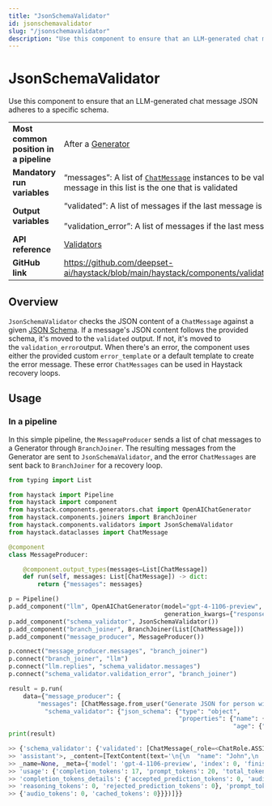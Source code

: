 ```yaml
---
title: "JsonSchemaValidator"
id: jsonschemavalidator
slug: "/jsonschemavalidator"
description: "Use this component to ensure that an LLM-generated chat message JSON adheres to a specific schema."
---
```


# JsonSchemaValidator

Use this component to ensure that an LLM-generated chat message JSON adheres to a specific schema.

|  |  |
| --- | --- |
| **Most common position in a pipeline** | After a [Generator](/docs/pipeline-components/generators.mdx) |
| **Mandatory run variables** | “messages”: A list of [`ChatMessage`](/docs/concepts/data-classes.mdx#chatmessage)  instances to be validated – the last message in this list is the one that is validated |
| **Output variables** | “validated”: A list of messages if the last message is valid  <br /> <br />”validation_error”: A list of messages if the last message is invalid |
| **API reference** | [Validators](/reference/validators-api) |
| **GitHub link** | https://github.com/deepset-ai/haystack/blob/main/haystack/components/validators/json_schema.py |

## Overview

`JsonSchemaValidator` checks the JSON content of a `ChatMessage` against a given [JSON Schema](https://json-schema.org/). If a message's JSON content follows the provided schema, it's moved to the `validated` output. If not, it's moved to the `validation_error`output. When there's an error, the component uses either the provided custom `error_template` or a default template to create the error message. These error `ChatMessages` can be used in Haystack recovery loops.

## Usage

### In a pipeline

In this simple pipeline, the `MessageProducer` sends a list of chat messages to a Generator through `BranchJoiner`. The resulting messages from the Generator are sent to `JsonSchemaValidator`, and the error `ChatMessages` are sent back to `BranchJoiner` for a recovery loop.

```python
from typing import List

from haystack import Pipeline
from haystack import component
from haystack.components.generators.chat import OpenAIChatGenerator
from haystack.components.joiners import BranchJoiner
from haystack.components.validators import JsonSchemaValidator
from haystack.dataclasses import ChatMessage

@component
class MessageProducer:

    @component.output_types(messages=List[ChatMessage])
    def run(self, messages: List[ChatMessage]) -> dict:
        return {"messages": messages}

p = Pipeline()
p.add_component("llm", OpenAIChatGenerator(model="gpt-4-1106-preview",
                                           generation_kwargs={"response_format": {"type": "json_object"}}))
p.add_component("schema_validator", JsonSchemaValidator())
p.add_component("branch_joiner", BranchJoiner(List[ChatMessage]))
p.add_component("message_producer", MessageProducer())

p.connect("message_producer.messages", "branch_joiner")
p.connect("branch_joiner", "llm")
p.connect("llm.replies", "schema_validator.messages")
p.connect("schema_validator.validation_error", "branch_joiner")

result = p.run(
    data={"message_producer": {
        "messages": [ChatMessage.from_user("Generate JSON for person with name 'John' and age 30")]},
          "schema_validator": {"json_schema": {"type": "object",
                                               "properties": {"name": {"type": "string"},
                                                              "age": {"type": "integer"}}}}})
print(result)

>> {'schema_validator': {'validated': [ChatMessage(_role=<ChatRole.ASSISTANT:
>> 'assistant'>, _content=[TextContent(text='\n{\n  "name": "John",\n  "age": 30\n}')],
>> _name=None, _meta={'model': 'gpt-4-1106-preview', 'index': 0, 'finish_reason': 'stop',
>> 'usage': {'completion_tokens': 17, 'prompt_tokens': 20, 'total_tokens': 37,
>> 'completion_tokens_details': {'accepted_prediction_tokens': 0, 'audio_tokens': 0,
>> 'reasoning_tokens': 0, 'rejected_prediction_tokens': 0}, 'prompt_tokens_details':
>> {'audio_tokens': 0, 'cached_tokens': 0}}})]}}
```
